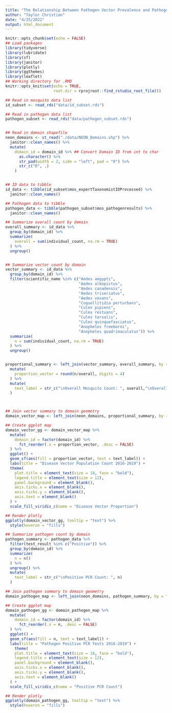 ```yaml
---
title: "The Relationship Between Pathogen Vector Prevalence and Pathogen Presence"
author: "Taylor Christian"
date: "4/25/2022"
output: html_document
---
```


```r
knitr::opts_chunk$set(echo = FALSE)
## Load packages
library(tidyverse)
library(lubridate)
library(sf)
library(janitor)
library(plotly)
library(ggthemes)
library(leaflet)
## Working directory for .RMD
knitr::opts_knit$set(echo = TRUE,
                     root.dir = rprojroot::find_rstudio_root_file())
```

```r
## Read in mosquito data list
id_subset <- read_rds("data/id_subset.rds")

## Read in pathogen data list
pathogen_subset <- read_rds("data/pathogen_subset.rds")


## Read in domain shapefile
neon_domains <- st_read("./data/NEON_Domains.shp") %>%
  janitor::clean_names() %>%
  mutate(
    domain_id = domain_id %>% ## Convert Domain ID from int to char
      as.character() %>%
      str_pad(width = 2, side = "left", pad = "0") %>%
      str_c("D", .)
    )


## ID data to tibble
id_data <- tibble(id_subset$mos_expertTaxonomistIDProcessed) %>%
  janitor::clean_names()

## Pathogen data to tibble
pathogen_data <- tibble(pathogen_subset$mos_pathogenresults) %>%
  janitor::clean_names()
```

```r

## Summarize overall count by domain
overall_summary <- id_data %>% 
  group_by(domain_id) %>%
  summarize(
    overall = sum(individual_count, na.rm = TRUE)
  ) %>%
  ungroup()


## Summarize vector count by domain
vector_summary <- id_data %>% 
  group_by(domain_id) %>%
  filter(scientific_name %in% c("Aedes aegypti",
                                "Aedes albopictus",
                                "Aedes canadensis",
                                "Aedes triseriatus",
                                "Aedes vexans",
                                "Coquellitidia perturbans",
                                "Culex pipiens",
                                "Culex restuans",
                                "Culex tarsalis",
                                "Culex quinquefasciatus",
                                "Anopheles freeborni",
                                "Anopheles quadrimaculatus")) %>%
  summarize(
    n = sum(individual_count, na.rm = TRUE)
  ) %>%
  ungroup()


proportional_summary <- left_join(vector_summary, overall_summary, by = "domain_id") %>%
  mutate(
    proportion_vector = round(n/overall, digits = 4)
  ) %>%
  mutate(
    text_label = str_c("\nOverall Mosquito Count: ", overall,"\nOverall Vector Count: ", n, "\nProportion Vector Species: ", proportion_vector)
  )



## Join vector summary to domain geometry  
domain_vector_map <- left_join(neon_domains, proportional_summary, by = "domain_id")

## Create ggplot map
domain_vector_gg <- domain_vector_map %>%
  mutate(
    domain_id = factor(domain_id) %>%
      fct_reorder(.x = proportion_vector, .desc = FALSE)
  ) %>%
  ggplot() +
  geom_sf(aes(fill = proportion_vector, text = text_label)) +
  labs(title = "Disease Vector Population Count 2016-2019") +
  theme(
    plot.title = element_text(size = 18, face = "bold"),
    legend.title = element_text(size = 12),
    panel.background = element_blank(),
    axis.ticks.x = element_blank(),
    axis.ticks.y = element_blank(),
    axis.text = element_blank()
  ) +
  scale_fill_viridis_c(name = "Disease Vector Proportion")

## Render plotly
ggplotly(domain_vector_gg, tooltip = "text") %>%
  style(hoveron = "fills")
```





```r
## Summarize pathogen count by domain
pathogen_summary <- pathogen_data %>% 
  filter(test_result %in% c("Positive")) %>%
  group_by(domain_id) %>%
  summarize(
    n = n()
  ) %>%
  ungroup() %>%
  mutate(
    text_label = str_c("\nPositive PCR Count: ", n)
  )

## Join pathogen summary to domain geometry  
domain_pathogen_map <- left_join(neon_domains, pathogen_summary, by = "domain_id")

## Create ggplot map
domain_pathogen_gg <- domain_pathogen_map %>%
  mutate(
    domain_id = factor(domain_id) %>%
      fct_reorder(.x = n, .desc = FALSE)
  ) %>%
  ggplot() +
  geom_sf(aes(fill = n, text = text_label)) +
  labs(title = "Pathogen Positive PCR Tests 2016-2019") +
    theme(
    plot.title = element_text(size = 18, face = "bold"),
    legend.title = element_text(size = 12),
    panel.background = element_blank(),
    axis.ticks.x = element_blank(),
    axis.ticks.y = element_blank(),
    axis.text = element_blank()
  ) +
  scale_fill_viridis_c(name = "Positive PCR Count")

## Render plotly
ggplotly(domain_pathogen_gg, tooltip = "text") %>%
  style(hoveron = "fills")

```







